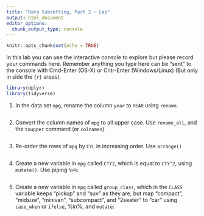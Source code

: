 ```yaml
---
title: "Data Subsetting, Part 2 - Lab"
output: html_document
editor_options: 
  chunk_output_type: console
---
```


```r
knitr::opts_chunk$set(echo = TRUE)
```

In this lab you can use the interactive console to explore but please record your commands here.  Remember anything you type here can be "sent" to the console with Cmd-Enter (OS-X) or Cntr-Enter (Windows/Linux) (But only in side the ```{r}``` areas).

```r
library(dplyr)
library(tidyverse)
```


1. In the data set `mpg`, rename the column `year` to `YEAR` using `rename`.

```r

```

2. Convert the column names of `mpg` to all upper case. Use `rename_all`, and the `toupper` command (or `colnames`).

```r

```



3. Re-order the rows of `mpg` by `CYL` in increasing order. Use `arrange()`

```r

```


4. Create a new variable in `mpg` called `CTY2`, which  is equal to `CTY^2`, using `mutate()`.  Use piping `%>%`:

```r

```


5. Create a new variable in `mpg` called `group_class`, which in the `CLASS` variable keeps "pickup" and "suv" as they are, but map "compact", "midsize", "minivan", "subcompact", and "2seater" to "car" using
`case_when` or `ifelse`, %in%, and `mutate`:

```r

```
